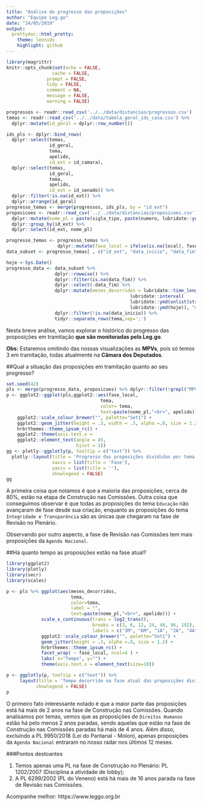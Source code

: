 ```yaml
---
title: "Análise do progresso das proposições"
author: "Equipe Leg.go"
date: "24/05/2019"
output:
  prettydoc::html_pretty:
    theme: leonids
    highlight: github
---
```


```r
library(magrittr)
knitr::opts_chunk$set(echo = FALSE,
	             cache = FALSE,
               prompt = FALSE,
               tidy = FALSE,
               comment = NA,
               message = FALSE,
               warning = FALSE)
```

```r
progressos <- readr::read_csv('../../data/distancias/progressos.csv') 
temas <- readr::read_csv('../../data/tabela_geral_ids_casa.csv') %>%
  dplyr::mutate(id_geral = dplyr::row_number())

ids_pls <- dplyr::bind_rows(
  dplyr::select(temas,
                id_geral,
                tema,
                apelido,
                id_ext = id_camara),
  dplyr::select(temas,
                id_geral,
                tema,
                apelido,
                id_ext = id_senado)) %>%
  dplyr::filter(!is.na(id_ext)) %>%
  dplyr::arrange(id_geral)
progresso_temas <- merge(progressos, ids_pls, by = "id_ext")
proposicoes <- readr::read_csv('../../data/distancias/proposicoes.csv') %>% 
  dplyr::mutate(nome_pl = paste(sigla_tipo, paste(numero, lubridate::year(data_apresentacao),sep='/'))) %>% 
  dplyr::group_by(id_ext) %>% 
  dplyr::select(id_ext, nome_pl)
```

```r
progresso_temas <- progresso_temas %>% 
                   dplyr::mutate(fase_local = ifelse(is.na(local), fase_global, paste(fase_global, local, sep=" - ")))
data_subset <- progresso_temas[ , c("id_ext", "data_inicio", "data_fim", "tema", "apelido", "fase_local", "id_geral")]
```

```r
hoje <-Sys.Date()
progresso_data <- data_subset %>% 
                  dplyr::rowwise() %>% 
                  dplyr::filter(is.na(data_fim)) %>% 
                  dplyr::select(-data_fim) %>% 
                  dplyr::mutate(meses_decorridos = lubridate::time_length(
                                              lubridate::interval(
                                              lubridate::ymd(unlist(strsplit(as.character(data_inicio), " "))[1]), 
                                              lubridate::ymd(hoje)), "month")) %>%
                  dplyr::filter(!is.na(data_inicio)) %>% 
                  tidyr::separate_rows(tema,sep=';')
```

Nesta breve análise, vamos explorar o histórico do progresso das proposições em tramitação **que são monitoradas pelo Leg.go**.

**Obs:** Estaremos omitindo das nossas visualizações as **MPVs**, pois só temos 3 em tramitação, todas atualmente na **Câmara dos Deputados**.

##Qual a situação das proposições em tramitação quanto ao seu progresso?

```r
set.seed(42)
pls <- merge(progresso_data, proposicoes) %>% dplyr::filter(!grepl("MPV", nome_pl))
p <- ggplot2::ggplot(pls,ggplot2::aes(fase_local, 
                                   tema,
                                   color= tema,
                                   text=paste(nome_pl,"<br>", apelido))) +
    ggplot2::scale_colour_brewer("", palette="Set1") +
    ggplot2::geom_jitter(height = .3, width = .3, alpha =.8, size = 1.2, ) +
    hrbrthemes::theme_ipsum_rc() +
    ggplot2::theme(axis.text.x = 
    ggplot2::element_text(angle = 45,
                          hjust = 1))
gg <- plotly::ggplotly(p, tooltip = c("text")) %>% 
  plotly::layout(title = 'Progresso das proposições divididas por tema',
                 xaxis = list(title = 'Fase'),
                 yaxis = list(title = ''),
                 showlegend = FALSE)
gg
```

A primeira coisa que notamos é que a maioria das proposições, cerca de 80%, estão na etapa de Construção nas Comissões. Outra coisa que conseguimos observar é que todas as proposições do tema `Educação` não avançaram de fase desde sua criação, enquanto as proposições do tema `Integridade e Transparência` são as únicas que chegaram na fase de Revisão no Plenário. 

Observando por outro aspecto, a fase de Revisão nas Comissões tem mais proposições da `Agenda Nacional`.


##Há quanto tempo as proposições estão na fase atual?


```r
library(ggplot2)
library(plotly)
library(secr)
library(scales)

p <- pls %>% ggplot(aes(meses_decorridos,
                        tema, 
                        color=tema,
                        label = "",
                        text=paste(nome_pl,"<br>", apelido))) + 
             scale_x_continuous(trans = log2_trans(), 
                                breaks = c(3, 6, 12, 24, 48, 96, 192), 
                                labels = c("3M", "6M", "1A", "2A", "4A", "8A", "16A")) +
             ggplot2::scale_colour_brewer("", palette="Set1") +
             geom_jitter(height = .3, alpha =.8, size = 1.2) +
             hrbrthemes::theme_ipsum_rc() +
             facet_wrap( ~ fase_local, ncol=4 ) +
             labs( x="Tempo", y="") +
             theme(axis.text.x = element_text(size=10)) 

p <- ggplotly(p, tooltip = c("text")) %>% 
     layout(title = 'Tempo decorrido na fase atual das proposições divididas por tema',
           showlegend = FALSE)
p
```

O primeiro fato interessante notado é que a maior parte das proposições está há mais de 2 anos na fase de Construção nas Comissões. Quando analisamos por temas, vemos que as proposições de `Direitos Humanos` estão há pelo menos 2 anos paradas, sendo aquelas que estão na fase de Construção nas Comissões paradas há mais de 4 anos. 
Além disso, excluindo a PL 9950/2018 (Lei do Pantanal - Molon), apenas proposições da `Agenda Nacional` entraram no nosso radar nos últimos 12 meses.

###Pontos destoantes

1. Temos apenas uma PL na fase de Construção no Plenário: PL 1202/2007 (Disciplina a atividade de lobby);
2. A PL 6299/2002 (PL do Veneno) está há mais de 16 anos parada na fase de Revisão nas Comissões.

Acompanhe melhor: https://www.leggo.org.br
